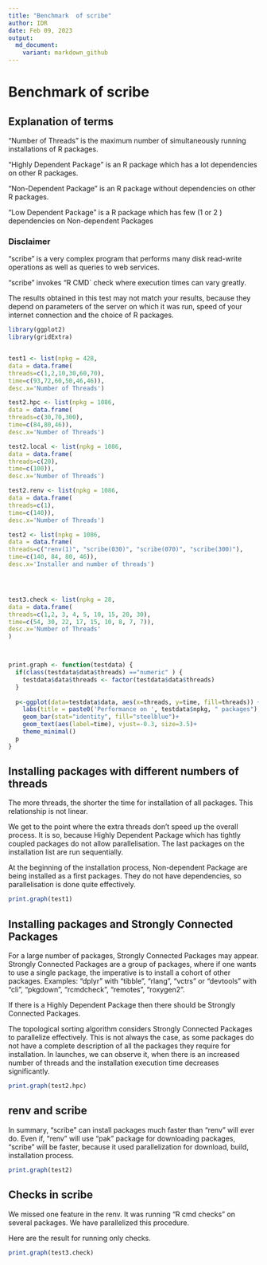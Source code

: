 ```yaml
---
title: "Benchmark  of scribe"
author: IDR
date: Feb 09, 2023
output:
  md_document:
    variant: markdown_github
---
```


# Benchmark  of scribe


## Explanation of terms

"Number of Threads" is the maximum number of simultaneously running installations of R packages.

"Highly Dependent Package" is an R package which has a lot dependencies on other R packages.

"Non-Dependent Package" is an R package without dependencies on other R packages. 

"Low Dependent Package" is a R package which has few (1 or 2 ) dependencies on Non-dependent Packages


### Disclaimer

"scribe" is a very complex program that performs many disk read-write operations as well as queries to web services.

"scribe" invokes "R CMD` check where execution times can vary greatly.

The results obtained in this test may not match your results, because they depend on parameters of the server on which it was run, speed of your internet connection and the choice of R packages.



```r
library(ggplot2)
library(gridExtra)


test1 <- list(npkg = 428, 
data = data.frame(
threads=c(1,2,10,30,60,70), 
time=c(93,72,60,50,46,46)),
desc.x='Number of Threads')

test2.hpc <- list(npkg = 1086,
data = data.frame(
threads=c(30,70,300), 
time=c(84,80,46)),
desc.x='Number of Threads')

test2.local <- list(npkg = 1086,
data = data.frame(
threads=c(20), 
time=c(100)),
desc.x='Number of Threads')

test2.renv <- list(npkg = 1086,
data = data.frame(
threads=c(1), 
time=c(140)),
desc.x='Number of Threads')

test2 <- list(npkg = 1086,
data = data.frame(
threads=c("renv(1)", "scribe(030)", "scribe(070)", "scribe(300)"), 
time=c(140, 84, 80, 46)),
desc.x='Installer and number of threads')




test3.check <- list(npkg = 28,
data = data.frame(
threads=c(1,2, 3, 4, 5, 10, 15, 20, 30), 
time=c(54, 30, 22, 17, 15, 10, 8, 7, 7)),
desc.x='Number of Threads'
)



print.graph <- function(testdata) {
  if(class(testdata$data$threads) =="numeric" ) {
    testdata$data$threads <- factor(testdata$data$threads)
  }
  
  p<-ggplot(data=testdata$data, aes(x=threads, y=time, fill=threads)) +
    labs(title = paste0('Performance on ', testdata$npkg, " packages"), x = testdata$desc.x, y = 'Time in min.')+
    geom_bar(stat="identity", fill="steelblue")+
    geom_text(aes(label=time), vjust=-0.3, size=3.5)+
    theme_minimal()
  p
}

```



## Installing packages with different numbers of threads

The more threads, the shorter the time for installation of all packages.
This relationship is not linear.

We get to the point where the extra threads don't speed up the overall process. 
It is so, because Highly Dependent Package which has tightly coupled packages do not allow parallelisation.
The last packages on the installation list are run sequentially.

At the beginning of the installation process,  Non-dependent Package are being installed as a first packages. 
They do not have dependencies, so parallelisation is done quite effectively.


```r
print.graph(test1) 
```




## Installing packages and Strongly Connected Packages 

For a large number of packages, Strongly Connected Packages may appear.
Strongly Connected Packages are a group of packages, where if one wants to use a single package, the imperative is to install a cohort of other packages.
Examples: "dplyr" with "tibble", "rlang", "vctrs" or "devtools" with "cli", "pkgdown", "rcmdcheck", "remotes", "roxygen2".

If there is a Highly Dependent Package then there should be Strongly Connected Packages. 

The topological sorting algorithm considers Strongly Connected Packages to parallelize effectively. 
This is not always the case, as some packages do not have a complete description of all the packages they require for installation.
In launches, we can observe it, when there is an increased number of threads and the installation execution time decreases significantly.


```r
print.graph(test2.hpc) 
```

## renv and scribe

In summary, "scribe" can install packages much faster than "renv" will ever do.
Even if, "renv" will use "pak" package for downloading packages, "scribe" will be faster, because it used parallelization for download, build, installation process.   

```r
print.graph(test2) 
```


## Checks in scribe

We missed one feature in the renv. It was running "R cmd checks" on several packages. 
We have parallelized this procedure.

Here are the result for running only checks.

```r
print.graph(test3.check) 
```



